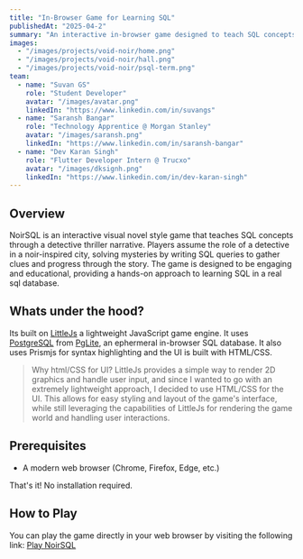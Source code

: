 ```yaml
---
title: "In-Browser Game for Learning SQL"
publishedAt: "2025-04-2"
summary: "An interactive in-browser game designed to teach SQL concepts through a noir detective thriller game."
images:
  - "/images/projects/void-noir/home.png"
  - "/images/projects/void-noir/hall.png"
  - "/images/projects/void-noir/psql-term.png"
team:
  - name: "Suvan GS"
    role: "Student Developer"
    avatar: "/images/avatar.png"
    linkedIn: "https://www.linkedin.com/in/suvangs"
  - name: "Saransh Bangar"
    role: "Technology Apprentice @ Morgan Stanley"
    avatar: "/images/saransh.png"
    linkedIn: "https://www.linkedin.com/in/saransh-bangar"
  - name: "Dev Karan Singh"
    role: "Flutter Developer Intern @ Trucxo"
    avatar: "/images/dksignh.png"
    linkedIn: "https://www.linkedin.com/in/dev-karan-singh"
---
```


## Overview

NoirSQL is an interactive visual novel style game that teaches SQL concepts through a detective thriller narrative. Players assume the role of a detective in a noir-inspired city, solving mysteries by writing SQL queries to gather clues and progress through the story.
The game is designed to be engaging and educational, providing a hands-on approach to learning SQL in a real sql database.

## Whats under the hood?

Its built on [LittleJs](https://killedbyapixel.github.io/LittleJS/docs) a lightweight JavaScript game engine.
It uses [PostgreSQL](https://www.postgresql.org/) from [PgLite](https://pglite.dev), an ephermeral in-browser SQL database.
It also uses Prismjs for syntax highlighting and the UI is built with HTML/CSS.

> Why html/CSS for UI?
> LittleJs provides a simple way to render 2D graphics and handle user input, and since I wanted to go with an extremely lightweight approach, I decided to use HTML/CSS for the UI. This allows for easy styling and layout of the game's interface, while still leveraging the capabilities of LittleJs for rendering the game world and handling user interactions.

## Prerequisites

- A modern web browser (Chrome, Firefox, Edge, etc.)

That's it! No installation required.

## How to Play

You can play the game directly in your web browser by visiting the following link:
[Play NoirSQL](https://noir-sql-175lz.kinsta.page/)